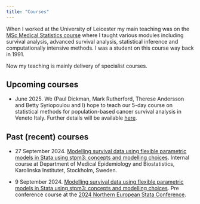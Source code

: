 ```yaml
---
title: "Courses"
---
```


When I worked at the University of Leicester my main teaching was on the [MSc Medical Statistics course](https://le.ac.uk/courses/medical-statistics-msc/2024) where I taught various modules including survival analysis, advanced survival analysis, statistical inference and computationally intensive methods. I was a student on this course way back in 1991.

Now my teaching is mainly delivery of specialist courses.

## Upcoming courses

 - June 2025. We (Paul Dickman, Mark Rutherford, Therese Andersson and Betty Syriopoulou and I) hope to teach our 5-day course on statistical methods for population-based cancer survival analysis in Veneto Italy. Further details will be available [here](https://cansurv.net/).
 
## Past (recent) courses
 
 - 27 September 2024. [Modelling survival data using flexible parametric models in Stata using stpm3: concepts and modelling choices](courses/stpm3course.qmd). Internal course at Department of Medical Epidemiology and Biostatistics, Karolinska Institutet, Stockholm, Sweden.

 - 9 September 2024. [Modelling survival data using flexible parametric models in Stata using stpm3: concepts and modelling choices](https://www.kreftregisteret.no/Generelt/kalender/survival-2024/). Pre conference course at the [2024 Northern European Stata Conference](https://www.stata.com/meeting/northern-european24/).
 
 
 
